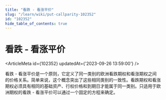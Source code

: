 ```yaml
---
title: "看跌 - 看涨平价"
slug: "/learn/wiki/put-callparity-102352"
id: "102352"
hide_table_of_contents: true
---
```



# 看跌 - 看涨平价

<ArticleMeta id={102352} updatedAt={'2023-09-26 13:59:00'} />
<div className='border-solid border-b border-t-0 my-4 border-[var(--ifm-color-gray-300)]' />

看跌 - 看涨平价是一个原则，它定义了同一类别的欧洲看跌期权和看涨期权之间的价格关系。简单来说，这个概念突出了这些相同类别的一致性。看跌期权和看涨期权必须具有相同的基础资产、行权价格和到期日才能属于同一类别。只适用于欧洲期权的看跌 - 看涨平价可以通过一个固定的方程来确定。
